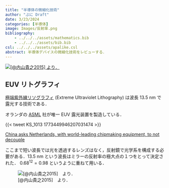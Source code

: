 ```yaml
---
title: "半導体の微細化技術"
author: "ぷに Draft"
date: 3/23/2024
categories: [半導体]
image: Images/反射率.png
bibliography: 
    - ../../../assets/mathematics.bib
    - ../../../assets/bib.bib
csl: ../../../assets/apalike.csl
abstract: 半導体デバイスの微細化技術をレビューする．
---
```


[![[@内山貴之2015] より．](Images/次世代技術.png)](https://www.heas.jp/lecture/files/uchiyama.pdf)

## EUV リトグラフィ

[極端紫外線リソグラフィ](https://ja.wikipedia.org/wiki/%E6%A5%B5%E7%AB%AF%E7%B4%AB%E5%A4%96%E7%B7%9A%E3%83%AA%E3%82%BD%E3%82%B0%E3%83%A9%E3%83%95%E3%82%A3) (Extreme Ultraviolet Lithography) は波長 13.5 nm で露光する技術である．

オランダの [ASML](https://ja.wikipedia.org/wiki/ASML) 社が唯一 EUV 露光装置を製造している．

{{< tweet KS_1013 1773449946207031474 >}}

```{=html}
<a class="embedly-card" href="https://www.scmp.com/economy/global-economy/article/3257118/china-asks-netherlands-exporter-worlds-top-chipmaking-equipment-avoid-decoupling?utm_source=twitter&utm_campaign=3257118&utm_medium=share_widget">China asks Netherlands, with world-leading chipmaking equipment, to not decouple</a><script async src="//cdn.embedly.com/widgets/platform.js" charset="UTF-8"></script>
```

ここまで短い波長では光を透過するレンズはなく，反射鏡で光学系を構成する必要がある．13.5 nm という波長はミラーの反射率の極大点の１つをとって決定された． $0.68^{12}=0.98$ というように重ねて用いる．

![[@内山貴之2015]　より．](Images/反射率.png)

